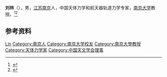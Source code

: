 {{Otheruses|other=名为刘林的其他人物|刘林}}

'''刘林'''（{{bd|1936年|}}），男，[[江苏|江苏]][[南京|南京]]人，中国天体力学和航天器轨道力学专家，[[南京大学|南京大学]]教授。<ref>{{Cite book|title=二十世纪中国名人辞典|author=蔡开松, 于信凤主编; 曾卓明, 周溯源, 赵书刚副主编|publisher=辽宁人民出版社|year=1991|isbn=|location=沈阳|pages=}}</ref><ref>{{Cite book|title=中华当代文化名人大辞典|author=张品兴, 殷登祥, 陈有进等主编|publisher=中国广播电视出版社|year=1992|isbn=9787504315137|location=北京|pages=}}</ref>

== 参考资料 ==
{{reflist}}

{{中国人物小作品}}
{{Navboxes 
| title  = 刘林在[[中国天文学会|中国天文学会]]的职务
| list1  =
{{中国天文学会第四届理事会}}
{{中国天文学会第五届理事会}}
}}

{{Authority control}}
{{DEFAULTSORT:Liu刘}}
[[Category:刘姓|Lin]]
[[Category:南京人|Category:南京人]]
[[Category:南京大学校友|Category:南京大学校友]]
[[Category:南京大學教授|Category:南京大學教授]]
[[Category:天体力学家|Category:天体力学家]]
[[Category:中国天文学会理事|Category:中国天文学会理事]]